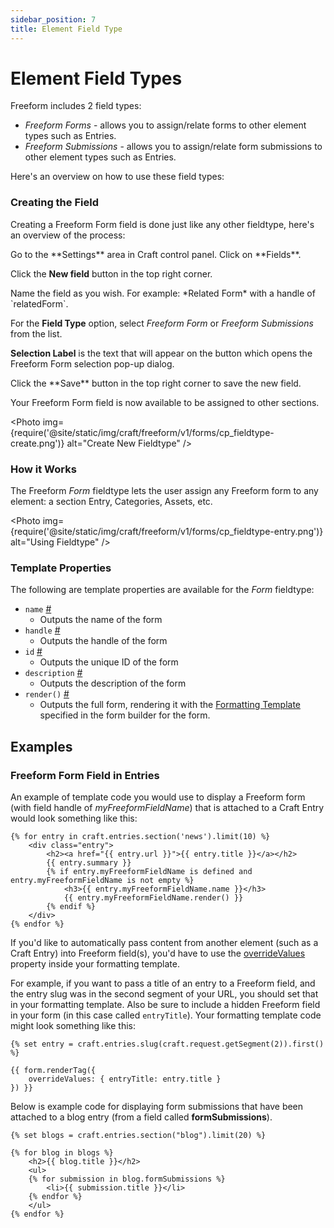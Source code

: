 ```yaml
---
sidebar_position: 7
title: Element Field Type
---
```



# Element Field Types

Freeform includes 2 field types:

- _Freeform Forms_ - allows you to assign/relate forms to other element types such as Entries.
- _Freeform Submissions_ - allows you to assign/relate form submissions to other element types such as Entries.

Here's an overview on how to use these field types:

### Creating the Field

Creating a Freeform Form field is done just like any other fieldtype, here's an overview of the process:

<VerticalStepWrapper>
<StepMarkdown>
Go to the **Settings** area in Craft control panel. Click on **Fields**.

Click the **New field** button in the top right corner.

</StepMarkdown>
<StepMarkdown>
Name the field as you wish. For example: *Related Form* with a handle of `relatedForm`.
</StepMarkdown>
<StepMarkdown>

For the **Field Type** option, select _Freeform Form_ or _Freeform Submissions_ from the list.

**Selection Label** is the text that will appear on the button which opens the Freeform Form selection pop-up dialog.

</StepMarkdown>
<StepMarkdown>
Click the **Save** button in the top right corner to save the new field.

</StepMarkdown>
</VerticalStepWrapper>

Your Freeform Form field is now available to be assigned to other sections.

<Photo
  img={require('@site/static/img/craft/freeform/v1/forms/cp_fieldtype-create.png')}
  alt="Create New Fieldtype"
/>

### How it Works

The Freeform _Form_ fieldtype lets the user assign any Freeform form to any element: a section Entry, Categories, Assets, etc.

<Photo
  img={require('@site/static/img/craft/freeform/v1/forms/cp_fieldtype-entry.png')}
  alt="Using Fieldtype"
/>

### Template Properties

The following are template properties are available for the _Form_ fieldtype:

- `name` <a href="#param-name" id="param-name" className="docs-anchor">#</a>
  - Outputs the name of the form
- `handle` <a href="#param-handle" id="param-handle" className="docs-anchor">#</a>
  - Outputs the handle of the form
- `id` <a href="#param-id" id="param-id" className="docs-anchor">#</a>
  - Outputs the unique ID of the form
- `description` <a href="#param-description" id="param-description" className="docs-anchor">#</a>
  - Outputs the description of the form
- `render()` <a href="#param-render" id="param-render" className="docs-anchor">#</a>
  - Outputs the full form, rendering it with the [Formatting Template](../templates/index.mdx) specified in the form builder for the form.

## Examples

### Freeform Form Field in Entries

An example of template code you would use to display a Freeform form (with field handle of _myFreeformFieldName_) that is attached to a Craft Entry would look something like this:

```twig {5-8} showLineNumbers
{% for entry in craft.entries.section('news').limit(10) %}
    <div class="entry">
        <h2><a href="{{ entry.url }}">{{ entry.title }}</a></h2>
        {{ entry.summary }}
        {% if entry.myFreeformFieldName is defined and entry.myFreeformFieldName is not empty %}
            <h3>{{ entry.myFreeformFieldName.name }}</h3>
            {{ entry.myFreeformFieldName.render() }}
        {% endif %}
    </div>
{% endfor %}
```

If you'd like to automatically pass content from another element (such as a Craft Entry) into Freeform field(s), you'd have to use the [overrideValues](../templates/objects/form.mdx#prop-custattr-overridevalues) property inside your formatting template.

For example, if you want to pass a title of an entry to a Freeform field, and the entry slug was in the second segment of your URL, you should set that in your formatting template. Also be sure to include a hidden Freeform field in your form (in this case called `entryTitle`). Your formatting template code might look something like this:

```twig showLineNumbers
{% set entry = craft.entries.slug(craft.request.getSegment(2)).first() %}

{{ form.renderTag({
    overrideValues: { entryTitle: entry.title }
}) }}
```

Below is example code for displaying form submissions that have been attached to a blog entry (from a field called **formSubmissions**).

```twig showLineNumbers
{% set blogs = craft.entries.section("blog").limit(20) %}

{% for blog in blogs %}
    <h2>{{ blog.title }}</h2>
    <ul>
    {% for submission in blog.formSubmissions %}
        <li>{{ submission.title }}</li>
    {% endfor %}
    </ul>
{% endfor %}
```
